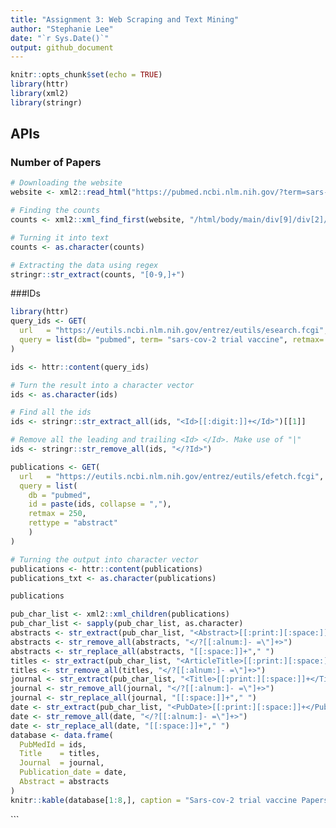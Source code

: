 ```yaml
---
title: "Assignment 3: Web Scraping and Text Mining"
author: "Stephanie Lee"
date: "`r Sys.Date()`"
output: github_document
---
```


```r
knitr::opts_chunk$set(echo = TRUE)
library(httr)
library(xml2)
library(stringr)
```

## APIs

### Number of Papers
```r
# Downloading the website
website <- xml2::read_html("https://pubmed.ncbi.nlm.nih.gov/?term=sars-cov-2+trial+vaccine")

# Finding the counts
counts <- xml2::xml_find_first(website, "/html/body/main/div[9]/div[2]/div[2]/div[1]")

# Turning it into text
counts <- as.character(counts)

# Extracting the data using regex
stringr::str_extract(counts, "[0-9,]+")
```

###IDs

```r
library(httr)
query_ids <- GET(
  url   = "https://eutils.ncbi.nlm.nih.gov/entrez/eutils/esearch.fcgi",
  query = list(db= "pubmed", term= "sars-cov-2 trial vaccine", retmax= 250)
)

ids <- httr::content(query_ids)
```

```r
# Turn the result into a character vector
ids <- as.character(ids)

# Find all the ids 
ids <- stringr::str_extract_all(ids, "<Id>[[:digit:]]+</Id>")[[1]]

# Remove all the leading and trailing <Id> </Id>. Make use of "|"
ids <- stringr::str_remove_all(ids, "</?Id>")

publications <- GET(
  url   = "https://eutils.ncbi.nlm.nih.gov/entrez/eutils/efetch.fcgi",
  query = list(
    db = "pubmed",
    id = paste(ids, collapse = ","),
    retmax = 250,
    rettype = "abstract"
    )
)

# Turning the output into character vector
publications <- httr::content(publications)
publications_txt <- as.character(publications)

publications

```
```r
pub_char_list <- xml2::xml_children(publications)
pub_char_list <- sapply(pub_char_list, as.character)
abstracts <- str_extract(pub_char_list, "<Abstract>[[:print:][:space:]]+</Abstract>")
abstracts <- str_remove_all(abstracts, "</?[[:alnum:]- =\"]+>") 
abstracts <- str_replace_all(abstracts, "[[:space:]]+"," ")
titles <- str_extract(pub_char_list, "<ArticleTitle>[[:print:][:space:]]+</ArticleTitle>")
titles <- str_remove_all(titles, "</?[[:alnum:]- =\"]+>")
journal <- str_extract(pub_char_list, "<Title>[[:print:][:space:]]+</Title>")
journal <- str_remove_all(journal, "</?[[:alnum:]- =\"]+>")
journal <- str_replace_all(journal, "[[:space:]]+"," ")
date <- str_extract(pub_char_list, "<PubDate>[[:print:][:space:]]+</PubDate>")
date <- str_remove_all(date, "</?[[:alnum:]- =\"]+>")
date <- str_replace_all(date, "[[:space:]]+"," ")
database <- data.frame(
  PubMedId = ids,
  Title    = titles,
  Journal  = journal, 
  Publication_date = date,
  Abstract = abstracts 
)
knitr::kable(database[1:8,], caption = "Sars-cov-2 trial vaccine Papers")
```
```


